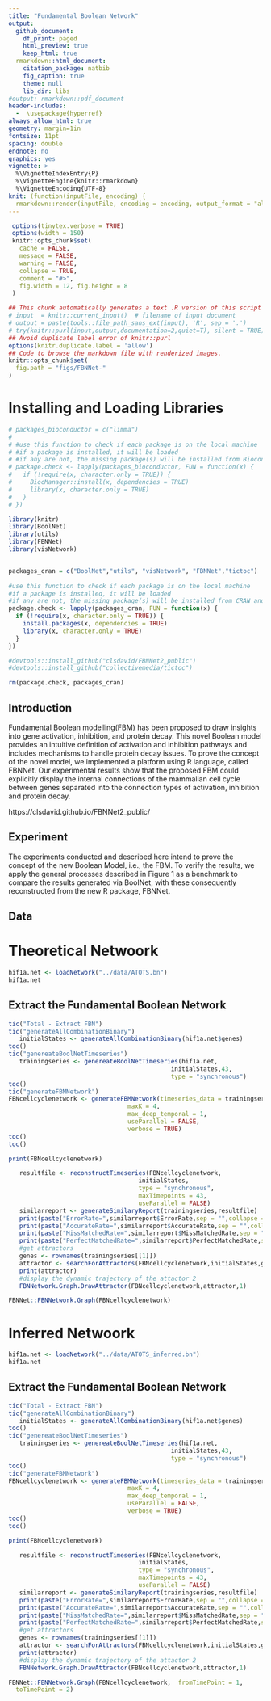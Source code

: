 ```yaml
---
title: "Fundamental Boolean Network"
output:
  github_document: 
    df_print: paged
    html_preview: true
    keep_html: true
  rmarkdown::html_document:
    citation_package: natbib
    fig_caption: true
    theme: null
    lib_dir: libs
#output: rmarkdown::pdf_document
header-includes:
  -  \usepackage{hyperref}
always_allow_html: true
geometry: margin=1in
fontsize: 11pt
spacing: double
endnote: no
graphics: yes
vignette: >
  %\VignetteIndexEntry{P}
  %\VignetteEngine{knitr::rmarkdown}
  %\VignetteEncoding{UTF-8}
knit: (function(inputFile, encoding) {
  rmarkdown::render(inputFile, encoding = encoding, output_format = "all") })      
---
```


```r
 options(tinytex.verbose = TRUE)
 options(width = 150)
 knitr::opts_chunk$set(
   cache = FALSE,
   message = FALSE,
   warning = FALSE,
   collapse = TRUE,
   comment = "#>",
   fig.width = 12, fig.height = 8
 )     
```
  
```r
## This chunk automatically generates a text .R version of this script when running within knitr.
# input  = knitr::current_input()  # filename of input document
# output = paste(tools::file_path_sans_ext(input), 'R', sep = '.')
# try(knitr::purl(input,output,documentation=2,quiet=T), silent = TRUE)
## Avoid duplicate label error of knitr::purl
options(knitr.duplicate.label = 'allow')
## Code to browse the markdown file with renderized images.
knitr::opts_chunk$set(
  fig.path = "figs/FBNNet-"
)
```


# Installing and Loading Libraries            

```r
# packages_bioconductor = c("limma")
# 
# #use this function to check if each package is on the local machine
# #if a package is installed, it will be loaded
# #if any are not, the missing package(s) will be installed from Bioconductor and loaded
# package.check <- lapply(packages_bioconductor, FUN = function(x) {
#   if (!require(x, character.only = TRUE)) {
#     BiocManager::install(x, dependencies = TRUE)
#     library(x, character.only = TRUE)
#   }
# })

library(knitr)
library(BoolNet)
library(utils)
library(FBNNet)
library(visNetwork)


packages_cran = c("BoolNet","utils", "visNetwork", "FBNNet","tictoc")
  
#use this function to check if each package is on the local machine
#if a package is installed, it will be loaded
#if any are not, the missing package(s) will be installed from CRAN and loaded
package.check <- lapply(packages_cran, FUN = function(x) {
  if (!require(x, character.only = TRUE)) {
    install.packages(x, dependencies = TRUE)
    library(x, character.only = TRUE)
  }
})

#devtools::install_github("clsdavid/FBNNet2_public")
#devtools::install_github("collectivemedia/tictoc")

rm(package.check, packages_cran)
```


## Introduction
Fundamental Boolean modelling(FBM) has been proposed to draw insights into gene activation, inhibition, and protein decay. This novel Boolean model provides an intuitive definition of activation and inhibition pathways and includes mechanisms to handle protein decay issues. To prove the concept of the novel model, we implemented a platform using R language, called FBNNet. Our experimental results show that the proposed FBM could explicitly display the internal
connections of the mammalian cell cycle between genes separated into the connection
types of activation, inhibition and protein decay.

https://clsdavid.github.io/FBNNet2_public/


## Experiment
The experiments conducted and described here intend to prove the concept of the new Boolean Model, i.e., the FBM. To verify the results, we apply the general processes described in Figure 1 as a benchmark to compare the results generated via BoolNet, with these consequently reconstructed from the new R package, FBNNet.

## Data

# Theoretical Netwoork

```r
hif1a.net <- loadNetwork("../data/ATOTS.bn")
hif1a.net
```

## Extract the Fundamental Boolean Network

```r

tic("Total - Extract FBN")
tic("generateAllCombinationBinary")  
   initialStates <- generateAllCombinationBinary(hif1a.net$genes)
toc()
tic("genereateBoolNetTimeseries") 
   trainingseries <- genereateBoolNetTimeseries(hif1a.net,
                                             initialStates,43,
                                             type = "synchronous")
toc()
tic("generateFBMNetwork") 
FBNcellcyclenetwork <- generateFBMNetwork(timeseries_data = trainingseries,
                                 maxK = 4,
                                 max_deep_temporal = 1,
                                 useParallel = FALSE,
                                 verbose = TRUE)
toc()
toc()

print(FBNcellcyclenetwork)
```


```r
   resultfile <- reconstructTimeseries(FBNcellcyclenetwork,
                                    initialStates,
                                    type = "synchronous",
                                    maxTimepoints = 43,
                                    useParallel = FALSE)
   similarreport <- generateSimilaryReport(trainingseries,resultfile)
   print(paste("ErrorRate=",similarreport$ErrorRate,sep = "",collapse = ""))
   print(paste("AccurateRate=",similarreport$AccurateRate,sep = "",collapse = ""))
   print(paste("MissMatchedRate=",similarreport$MissMatchedRate,sep = "",collapse = ""))
   print(paste("PerfectMatchedRate=",similarreport$PerfectMatchedRate,sep = "",collapse = ""))
   #get attractors
   genes <- rownames(trainingseries[[1]])
   attractor <- searchForAttractors(FBNcellcyclenetwork,initialStates,genes)
   print(attractor)
   #display the dynamic trajectory of the attactor 2
   FBNNetwork.Graph.DrawAttractor(FBNcellcyclenetwork,attractor,1)
```

```r

FBNNet::FBNNetwork.Graph(FBNcellcyclenetwork)

```



# Inferred Netwoork

```r
hif1a.net <- loadNetwork("../data/ATOTS_inferred.bn")
hif1a.net
```

## Extract the Fundamental Boolean Network

```r

tic("Total - Extract FBN")
tic("generateAllCombinationBinary")  
   initialStates <- generateAllCombinationBinary(hif1a.net$genes)
toc()
tic("genereateBoolNetTimeseries") 
   trainingseries <- genereateBoolNetTimeseries(hif1a.net,
                                             initialStates,43,
                                             type = "synchronous")
toc()
tic("generateFBMNetwork") 
FBNcellcyclenetwork <- generateFBMNetwork(timeseries_data = trainingseries,
                                 maxK = 4,
                                 max_deep_temporal = 1,
                                 useParallel = FALSE,
                                 verbose = TRUE)
toc()
toc()

print(FBNcellcyclenetwork)
```


```r
   resultfile <- reconstructTimeseries(FBNcellcyclenetwork,
                                    initialStates,
                                    type = "synchronous",
                                    maxTimepoints = 43,
                                    useParallel = FALSE)
   similarreport <- generateSimilaryReport(trainingseries,resultfile)
   print(paste("ErrorRate=",similarreport$ErrorRate,sep = "",collapse = ""))
   print(paste("AccurateRate=",similarreport$AccurateRate,sep = "",collapse = ""))
   print(paste("MissMatchedRate=",similarreport$MissMatchedRate,sep = "",collapse = ""))
   print(paste("PerfectMatchedRate=",similarreport$PerfectMatchedRate,sep = "",collapse = ""))
   #get attractors
   genes <- rownames(trainingseries[[1]])
   attractor <- searchForAttractors(FBNcellcyclenetwork,initialStates,genes)
   print(attractor)
   #display the dynamic trajectory of the attactor 2
   FBNNetwork.Graph.DrawAttractor(FBNcellcyclenetwork,attractor,1)
```

```r

FBNNet::FBNNetwork.Graph(FBNcellcyclenetwork,  fromTimePoint = 1,
  toTimePoint = 2)

```